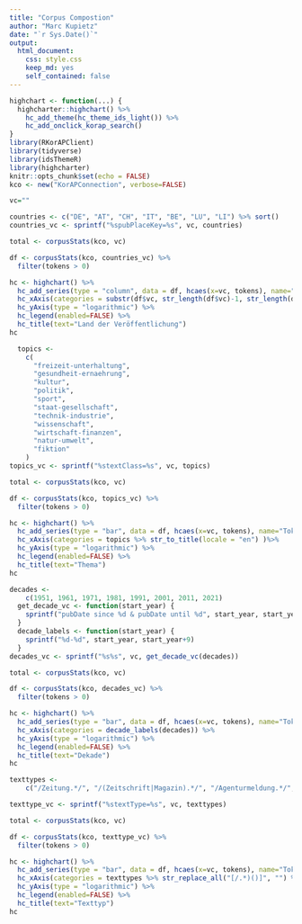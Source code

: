 ```yaml
---
title: "Corpus Compostion"
author: "Marc Kupietz"
date: "`r Sys.Date()`"
output:
  html_document:
    css: style.css
    keep_md: yes
    self_contained: false
---
```


```r
highchart <- function(...) {
  highcharter::highchart() %>%  
    hc_add_theme(hc_theme_ids_light()) %>%
    hc_add_onclick_korap_search()
}
library(RKorAPClient)
library(tidyverse)
library(idsThemeR)
library(highcharter)
knitr::opts_chunk$set(echo = FALSE)
kco <- new("KorAPConnection", verbose=FALSE)

vc=""
```


```r
countries <- c("DE", "AT", "CH", "IT", "BE", "LU", "LI") %>% sort()
countries_vc <- sprintf("%spubPlaceKey=%s", vc, countries)

total <- corpusStats(kco, vc)

df <- corpusStats(kco, countries_vc) %>%
  filter(tokens > 0)

hc <- highchart() %>%
  hc_add_series(type = "column", data = df, hcaes(x=vc, tokens), name="Tokens") %>%
  hc_xAxis(categories = substr(df$vc, str_length(df$vc)-1, str_length(df$vc))) %>%
  hc_yAxis(type = "logarithmic") %>%
  hc_legend(enabled=FALSE) %>%
  hc_title(text="Land der Veröffentlichung")
hc
```

```r
  topics <-
    c(
      "freizeit-unterhaltung",
      "gesundheit-ernaehrung",
      "kultur",
      "politik",
      "sport",
      "staat-gesellschaft",
      "technik-industrie",
      "wissenschaft",
      "wirtschaft-finanzen",
      "natur-umwelt",
      "fiktion"
    )
topics_vc <- sprintf("%stextClass=%s", vc, topics)

total <- corpusStats(kco, vc)

df <- corpusStats(kco, topics_vc) %>%
  filter(tokens > 0)

hc <- highchart() %>%
  hc_add_series(type = "bar", data = df, hcaes(x=vc, tokens), name="Tokens") %>%
  hc_xAxis(categories = topics %>% str_to_title(locale = "en") )%>%
  hc_yAxis(type = "logarithmic") %>%
  hc_legend(enabled=FALSE) %>%
  hc_title(text="Thema")
hc

```


```r
decades <-
    c(1951, 1961, 1971, 1981, 1991, 2001, 2011, 2021)
  get_decade_vc <- function(start_year) {
    sprintf("pubDate since %d & pubDate until %d", start_year, start_year+9)
  }
  decade_labels <- function(start_year) {
    sprintf("%d-%d", start_year, start_year+9)
  }
decades_vc <- sprintf("%s%s", vc, get_decade_vc(decades))

total <- corpusStats(kco, vc)

df <- corpusStats(kco, decades_vc) %>%
  filter(tokens > 0)

hc <- highchart() %>%
  hc_add_series(type = "bar", data = df, hcaes(x=vc, tokens), name="Tokens") %>%
  hc_xAxis(categories = decade_labels(decades)) %>%
  hc_yAxis(type = "logarithmic") %>%
  hc_legend(enabled=FALSE) %>%
  hc_title(text="Dekade")
hc

```

```r
texttypes <-
    c("/Zeitung.*/", "/(Zeitschrift|Magazin).*/", "/Agenturmeldung.*/", "/Enzyklopädie.*/", "/Diskussion.*/", "Roman.*", "/Newsgroup.*/", "/Tagebuch.*/", "/Sachbuch.*/")

texttype_vc <- sprintf("%stextType=%s", vc, texttypes)

total <- corpusStats(kco, vc)

df <- corpusStats(kco, texttype_vc) %>%
  filter(tokens > 0)

hc <- highchart() %>%
  hc_add_series(type = "bar", data = df, hcaes(x=vc, tokens), name="Tokens") %>%
  hc_xAxis(categories = texttypes %>% str_replace_all("[/.*)()]", "") %>% str_replace_all("\\|", "/")) %>%
  hc_yAxis(type = "logarithmic") %>%
  hc_legend(enabled=FALSE) %>%
  hc_title(text="Texttyp")
hc

```

